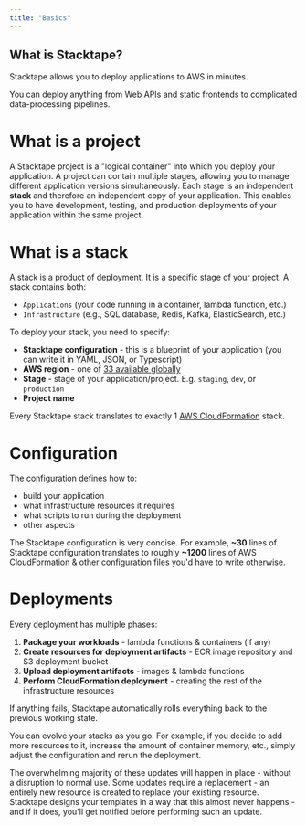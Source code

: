```yaml
---
title: "Basics"
---
```


## What is Stacktape?

Stacktape allows you to deploy applications to AWS in minutes.

You can deploy anything from Web APIs and static frontends to complicated data-processing pipelines.

# What is a project

A Stacktape project is a "logical container" into which you deploy your application. A project can contain multiple stages, allowing you to manage different application versions simultaneously. Each stage is an independent **stack** and therefore an independent copy of your application. This enables you to have development, testing, and production deployments of your application within the same project.

# What is a stack

A stack is a product of deployment. It is a specific stage of your project. A stack contains both:

- `Applications` (your code running in a container, lambda function, etc.)
- `Infrastructure` (e.g., SQL database, Redis, Kafka, ElasticSearch, etc.)

To deploy your stack, you need to specify:

- **Stacktape configuration** - this is a blueprint of your application (you can write it in YAML, JSON, or Typescript)
- **AWS region** - one of [33 available globally](https://docs.aws.amazon.com/AmazonRDS/latest/UserGuide/Concepts.RegionsAndAvailabilityZones.html#Concepts.RegionsAndAvailabilityZones.Regions)
- **Stage** - stage of your application/project. E.g. `staging`, `dev`, or `production`
- **Project name**

Every Stacktape stack translates to exactly 1 [AWS CloudFormation](https://aws.amazon.com/cloudformation/) stack.

# Configuration

The configuration defines how to:

- build your application
- what infrastructure resources it requires
- what scripts to run during the deployment
- other aspects

The Stacktape configuration is very concise. For example, **~30** lines of Stacktape configuration translates to roughly **~1200** lines of AWS CloudFormation & other configuration files you'd have to write otherwise.

# Deployments

Every deployment has multiple phases:

1. **Package your workloads** - lambda functions & containers (if any)
2. **Create resources for deployment artifacts** - ECR image repository and S3 deployment bucket
3. **Upload deployment artifacts** - images & lambda functions
4. **Perform CloudFormation deployment** - creating the rest of the infrastructure resources

If anything fails, Stacktape automatically rolls everything back to the previous working state.

You can evolve your stacks as you go. For example, if you decide to add more resources to it, increase the amount of container memory, etc., simply adjust the configuration and rerun the deployment.

The overwhelming majority of these updates will happen in place - without a disruption to normal use. Some updates require a replacement - an entirely new resource is created to replace your existing resource. Stacktape designs your templates in a way that this almost never happens - and if it does, you'll get notified before performing such an update.
